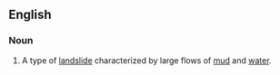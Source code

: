 ==English==
===Noun===
#A type of [[landslide]] characterized by large flows of [[mud]] and [[water]].